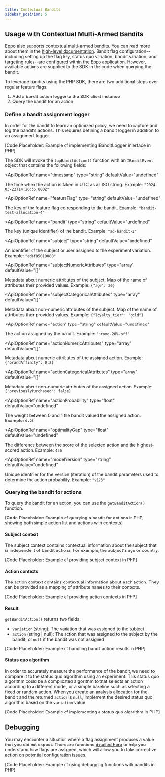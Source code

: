 ```yaml
---
title: Contextual Bandits
sidebar_position: 5
---
```



## Usage with Contextual Multi-Armed Bandits

Eppo also supports contextual multi-armed bandits. You can read more about them in the [high-level documentation](/contextual-bandits).
Bandit flag configuration--including setting up the flag key, status quo variation, bandit variation, and targeting rules--are configured within
the Eppo application. However, available actions are supplied to the SDK in the code when querying the bandit.

To leverage bandits using the PHP SDK, there are two additional steps over regular feature flags:
1. Add a bandit action logger to the SDK client instance
2. Query the bandit for an action

### Define a bandit assignment logger

In order for the bandit to learn an optimized policy, we need to capture and log the bandit's actions.
This requires defining a bandit logger in addition to an assignment logger.

[Code Placeholder: Example of implementing IBanditLogger interface in PHP]

The SDK will invoke the `logBanditAction()` function with an `IBanditEvent` object that contains the following fields:

<ApiOptionRef 
  name="timestamp"
  type="string"
  defaultValue="undefined"
>
The time when the action is taken in UTC as an ISO string. Example: `"2024-03-22T14:26:55.000Z"`
</ApiOptionRef>

<ApiOptionRef 
  name="featureFlag"
  type="string"
  defaultValue="undefined"
>
The key of the feature flag corresponding to the bandit. Example: `"bandit-test-allocation-4"`
</ApiOptionRef>

<ApiOptionRef 
  name="bandit"
  type="string"
  defaultValue="undefined"
>
The key (unique identifier) of the bandit. Example: `"ad-bandit-1"`
</ApiOptionRef>

<ApiOptionRef 
  name="subject"
  type="string"
  defaultValue="undefined"
>
An identifier of the subject or user assigned to the experiment variation. Example: `"ed6f85019080"`
</ApiOptionRef>

<ApiOptionRef 
  name="subjectNumericAttributes"
  type="array"
  defaultValue="[]"
>
Metadata about numeric attributes of the subject. Map of the name of attributes their provided values. Example: `{"age": 30}`
</ApiOptionRef>

<ApiOptionRef 
  name="subjectCategoricalAttributes"
  type="array"
  defaultValue="[]"
>
Metadata about non-numeric attributes of the subject. Map of the name of attributes their provided values. Example: `{"loyalty_tier": "gold"}`
</ApiOptionRef>

<ApiOptionRef 
  name="action"
  type="string"
  defaultValue="undefined"
>
The action assigned by the bandit. Example: `"promo-20%-off"`
</ApiOptionRef>

<ApiOptionRef 
  name="actionNumericAttributes"
  type="array"
  defaultValue="[]"
>
Metadata about numeric attributes of the assigned action. Example: `{"brandAffinity": 0.2}`
</ApiOptionRef>

<ApiOptionRef 
  name="actionCategoricalAttributes"
  type="array"
  defaultValue="[]"
>
Metadata about non-numeric attributes of the assigned action. Example: `{"previouslyPurchased": false}`
</ApiOptionRef>

<ApiOptionRef 
  name="actionProbability"
  type="float"
  defaultValue="undefined"
>
The weight between 0 and 1 the bandit valued the assigned action. Example: `0.25`
</ApiOptionRef>

<ApiOptionRef 
  name="optimalityGap"
  type="float"
  defaultValue="undefined"
>
The difference between the score of the selected action and the highest-scored action. Example: `456`
</ApiOptionRef>

<ApiOptionRef 
  name="modelVersion"
  type="string"
  defaultValue="undefined"
>
Unique identifier for the version (iteration) of the bandit parameters used to determine the action probability. Example: `"v123"`
</ApiOptionRef>

### Querying the bandit for actions

To query the bandit for an action, you can use the `getBanditAction()` function.

[Code Placeholder: Example of querying a bandit for actions in PHP, showing both simple action list and actions with contexts]

#### Subject context

The subject context contains contextual information about the subject that is independent of bandit actions.
For example, the subject's age or country.

[Code Placeholder: Example of providing subject context in PHP]

#### Action contexts

The action context contains contextual information about each action. They can be provided as a mapping of attribute names 
to their contexts.

[Code Placeholder: Example of providing action contexts in PHP]

#### Result

`getBanditAction()` returns two fields:
- `variation` (string): The variation that was assigned to the subject
- `action` (string | null): The action that was assigned to the subject by the bandit, or `null` if the bandit was not assigned

[Code Placeholder: Example of handling bandit action results in PHP]

#### Status quo algorithm

In order to accurately measure the performance of the bandit, we need to compare it to the status quo algorithm using an experiment.
This status quo algorithm could be a complicated algorithm to that selects an action according to a different model, or a simple baseline such as selecting a fixed or random action.
When you create an analysis allocation for the bandit and the returned `action` is `null`, implement the desired status quo algorithm based on the `variation` value.

[Code Placeholder: Example of implementing a status quo algorithm in PHP]

## Debugging

You may encounter a situation where a flag assignment produces a value that you did not expect. There are functions [detailed here](/sdks/sdk-features/debugging-flag-assignment/) to help you understand how flags are assigned, which will allow you to take corrective action on potential configuration issues.

[Code Placeholder: Example of using debugging functions with bandits in PHP] 
